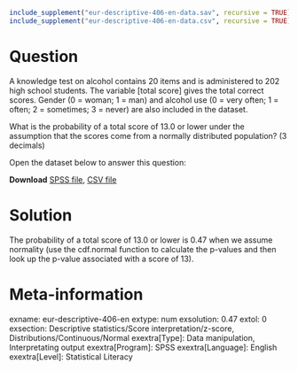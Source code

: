 ```r
include_supplement("eur-descriptive-406-en-data.sav", recursive = TRUE)
include_supplement("eur-descriptive-406-en-data.csv", recursive = TRUE)
```

Question
========
A knowledge test on alcohol contains 20 items and is administered to 202 high school students. The variable [total score] gives the total correct scores. Gender (0 = woman; 1 = man) and alcohol use (0 = very often; 1 = often; 2 = sometimes; 3 = never) are also included in the dataset. 

What is the probability of a total score of 13.0 or lower under the assumption that the scores come from a normally distributed population? (3 decimals)

Open the dataset below to answer this question:

**Download** [SPSS file](eur-descriptive-406-en-data.sav), [CSV file](eur-descriptive-406-en-data.csv)


Solution
========
The probability of a total score of 13.0 or lower is 0.47 when we assume normality (use the cdf.normal function to calculate the p-values and then look up the p-value associated with a score of 13).


Meta-information
================
exname: eur-descriptive-406-en
extype: num
exsolution: 0.47
extol: 0
exsection: Descriptive statistics/Score interpretation/z-score, Distributions/Continuous/Normal
exextra[Type]: Data manipulation, Interpretating output
exextra[Program]: SPSS
exextra[Language]: English
exextra[Level]: Statistical Literacy
